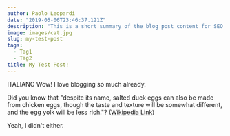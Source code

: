```yaml
---
author: Paolo Leopardi
date: "2019-05-06T23:46:37.121Z"
description: "This is a short summary of the blog post content for SEO purposes."
image: images/cat.jpg
slug: my-test-post
tags:
  - Tag1
  - Tag2
title: My Test Post!
---
```


ITALIANO Wow! I love blogging so much already.

Did you know that "despite its name, salted duck eggs can also be made from
chicken eggs, though the taste and texture will be somewhat different, and the
egg yolk will be less rich."?
([Wikipedia Link](http://en.wikipedia.org/wiki/Salted_duck_egg))

Yeah, I didn't either.
